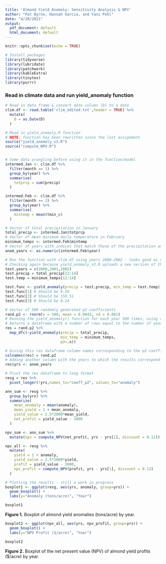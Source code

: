 ```yaml
---
title: 'Almond Yield Anomaly: Sensitivity Analysis & NPV'
author: "Pat Byrne, Hannah Garcia, and Yani Pohl"
date: "4/20/2021"
output:
  pdf_document: default
  html_document: default
---
```


```r
knitr::opts_chunk$set(echo = TRUE)
```

```r
# Install packages
library(tidyverse)
library(lubridate)
library(patchwork)
library(kableExtra)
library(tinytex)
library(purrr)
```

### Read in climate data and run yield_anomaly function
```r
# Read in data frame & convert date column (D) to a date
clim.df <- read.table('clim_edited.txt',header = TRUE) %>% 
  mutate(
    D = as.Date(D)
  )

# Read in yield_anomaly.R function
# NOTE: function has been rewritten since the last assignment
source("yield_anomaly_v3.R")
source("compute_NPV.R")


# Some data wrangling before using it in the function/model
intermed.Jan <- clim.df %>% 
  filter(month == 1) %>% 
  group_by(year) %>% 
  summarise(
    totprcp = sum(precip)
  )

intermed.Feb <- clim.df %>% 
  filter(month == 2) %>% 
  group_by(year) %>% 
  summarise(
    mintemp = mean(tmin_c)
  )

# Vector of total precipitation in January
total_precip <- intermed.Jan$totprcp
# Vector of mean minimum daily temperature in February
minimum_temps <- intermed.Feb$mintemp
# Vector of years with indices that match those of the precipitation and temperature vectors
anom_years <- as.numeric(intermed.Feb$year)
```


```r
# Run the function with clim.df using years 2000-2002 - looks good as of this run
# Checking again because yield_anomaly_v3.R uploads a new version of the yield_anonaly() function
test.years = c(2000,2001,2002)
test.precip = total_precip[12:14]
test.temp = minimum_temps[12:14]

test.func <- yield_anomaly(precip = test.precip, min_temp = test.temp)
test.func[1] # Should be 9.59
test.func[2] # Should be 159.51
test.func[3] # Should be 0.24
```


```r
# Vector of 500 randomly generated p2 coefficients
rand.p2 <- rnorm(n = 500, mean = 0.0043, sd = 0.001)
# Running the yield_anomaly() function for each year 500 times, using a different p2 coefficient each time
# Returns a dataframe with a number of rows equal to the number of years/length of the vectors input to "precip =" and "min_temp =" arguments and a number of columns equal to the length of rand.p2 (each corresponding to the results for that p2 coefficient) 
res = rand.p2 %>% 
  map_dfc(~yield_anomaly(precip = total_precip, 
                         min_temp = minimum_temps, 
                         p2=.x))
```

```r
# Giving this res dataframe column names corresponding to the p2 coefficient used to generate those results 
colnames(res) = rand.p2
# Adding another column with the years to which the results correspond 
res$yrs <- anom_years
```


```r
# Pivot the res dataframe to long format
resg = res %>% 
  pivot_longer(!yrs,names_to="coeff_p2", values_to="anomaly")

ann_sum <- resg %>% 
  group_by(yrs) %>% 
  summarize(
    mean_anomaly = mean(anomaly),
    mean_yield = 1 + mean_anomaly,
    yield_value = 2.5*2000*mean_yield,
    net_profit = yield_value - 3800
  )

npv_sum <- ann_sum %>% 
  mutate(npv = compute_NPV(net_profit, yrs - yrs[1], discount = 0.12))

npv_all <- resg %>% 
  mutate(
    yield = 1 + anomaly,
    yield_value = 2.5*2000*yield,
    profit = yield_value - 3800,
    npv_profit = compute_NPV(profit, yrs - yrs[1], discount = 0.12)
  )

```

```r
# Plotting the results - still a work in progress
boxplot1 <- ggplot(resg, aes(yrs, anomaly, group=yrs)) +
  geom_boxplot() + 
  labs(y="Anomaly (tons/acre)", "Year")

boxplot1
```


**Figure 1.** Boxplot of almond yield anomalies (tons/acre) by year. 

```r
boxplot2 <- ggplot(npv_all, aes(yrs, npv_profit, group=yrs)) +
  geom_boxplot() + 
  labs(y="NPV Profit ($/acre)", "Year") 

boxplot2
```

**Figure 2.** Boxplot of the net present value (NPV) of almond yield profits ($/acre) by year. 